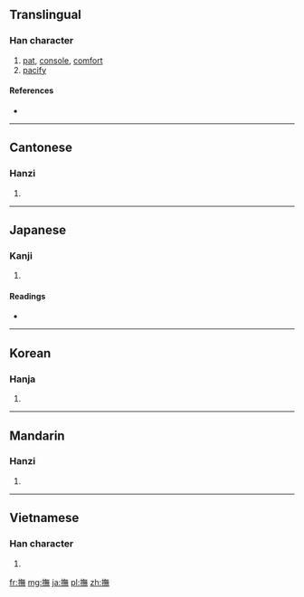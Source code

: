 {{also|抚|拊}}
==Translingual==

===Han character===
{{Han char|rn=64|rad=手|as=12|sn=15|four=5803<sub>1</sub>|canj=手人廿火 (QOTF)}}

# [[pat]], [[console]], [[comfort]]
# [[pacify]]

====References====
* {{Han ref|kx=0456.090|dkj=12743|dj=0805.070|hdz=31958.060|uh=64AB|ud=25771|bh=BCBE|bd=48318}}

----

==Cantonese==

===Hanzi===
{{yue-hanzi|jyut=|y=fu2|sim=抚}}

# {{defn|lang=yue|sort=手12}}

----

==Japanese==

===Kanji===
{{ja-kanji|grade=n|rs=手12}}

# {{defn|lang=ja|sort=手12}}

====Readings====
* {{ja-readings|on=[[ぶ]] (bu), [[ふ]] (fu)|kun=[[なでる]] (naderu)}}

----

==Korean==

===Hanja===
{{ko-hanja|hangeul=무|eumhun=|rv=mu|mr=mu|y=mu}}

# {{defn|lang=ko|sort=手12}}

----

==Mandarin==

===Hanzi===
{{cmn-hanzi|sim=抚|pin=[[fǔ]] ([[fu3]])|wg=fu<sup>3</sup>}}

# {{defn|lang=cmn|sort=手12}}

----

==Vietnamese==

===Han character===
{{vi-hantu|[[phủ]], [[vỗ]], [[dỗ]], [[vồ]]|rs=手12}}

# {{defn|lang=vi|sort=手12}}

[[fr:撫]]
[[mg:撫]]
[[ja:撫]]
[[pl:撫]]
[[zh:撫]]